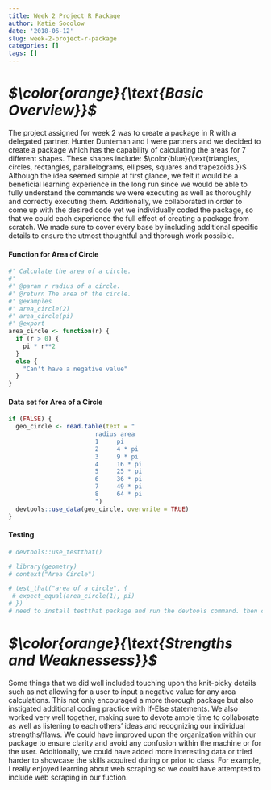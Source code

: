 ```yaml
---
title: Week 2 Project R Package
author: Katie Socolow
date: '2018-06-12'
slug: week-2-project-r-package
categories: []
tags: []
---
```

# ***$\color{orange}{\text{Basic Overview}}$***
  
  The project assigned for week 2 was to create a package in R with a delegated partner. Hunter Dunteman and I were partners and we decided to create a package which has the capability of calculating the areas for 7 different shapes. These shapes include: $\color{blue}{\text{triangles, circles, rectangles, parallelograms, ellipses, squares and trapezoids.}}$ Although the idea seemed simple at first glance, we felt it would be a beneficial learning experience in the long run since we would be able to fully understand the commands we were executing as well as thoroughly and correctly executing them. Additionally, we collaborated in order to come up with the desired code yet we individually coded the package, so that we could each experience the full effect of creating a package from scratch. We made sure to cover every base by including additional specific details to ensure the utmost thoughtful and thorough work possible.
  
#### Function for Area of Circle  
```r
#' Calculate the area of a circle.
#'
#' @param r radius of a circle.
#' @return The area of the circle.
#' @examples
#' area_circle(2)
#' area_circle(pi)
#' @export
area_circle <- function(r) {
  if (r > 0) {
    pi * r**2
  }
  else {
    "Can't have a negative value"
  }
}
```

#### Data set for Area of a Circle
```r
if (FALSE) {
  geo_circle <- read.table(text = "
                        radius area
                        1     pi
                        2     4 * pi
                        3     9 * pi
                        4     16 * pi
                        5     25 * pi
                        6     36 * pi
                        7     49 * pi
                        8     64 * pi
                        ")
  devtools::use_data(geo_circle, overwrite = TRUE)
}
```

#### Testing
```r
# devtools::use_testthat()

# library(geometry)
# context("Area Circle")

# test_that("area of a circle", {
 # expect_equal(area_circle(1), pi)
# })
# need to install testthat package and run the devtools command. then can post this and blog post is done. covered on day-06 in 02-example - elliptical document
```

#  ***$\color{orange}{\text{Strengths and Weaknessess}}$***
  
  Some things that we did well included touching upon the knit-picky details such as not allowing for a user to input a negative value for any area calculations. This not only encouraged a more thorough package but also instigated additional coding practice with If-Else statements. We also worked very well together, making sure to devote ample time to collaborate as well as listening to each others' ideas and recognizing our individual strengths/flaws. We could have improved upon 
the organization within our package to ensure clarity and avoid any confusion within the machine or for the user. Additionally, we could have added more interesting data or tried harder to showcase the skills acquired during or prior to class. For example, I really enjoyed learning about web scraping so we could have attempted to include web scraping in our fuction. 
